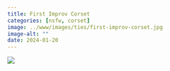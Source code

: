 ```yaml
---
title: First Improv Corset
categories: [nsfw, corset]
image: ../www/images/ties/first-improv-corset.jpg
image-alt: ""
date: 2024-01-20
---
```


![](../www/images/ties/first-improv-corset.jpg)

